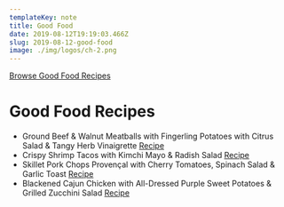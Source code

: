 ```yaml
---
templateKey: note
title: Good Food
date: 2019-08-12T19:19:03.466Z
slug: 2019-08-12-good-food
image: ./img/logos/ch-2.png
---
```


[Browse Good Food Recipes](https://www.makegoodfood.ca/en/recipes)

# Good Food Recipes

- Ground Beef & Walnut Meatballs with Fingerling Potatoes with Citrus Salad & Tangy Herb Vinaigrette [Recipe](https://www.makegoodfood.ca/en/recipe/ground-beef-walnut-meatballs-with-fingerling-potatoes-5)
- Crispy Shrimp Tacos with Kimchi Mayo & Radish Salad [Recipe](https://www.makegoodfood.ca/en/recipe/crispy-shrimp-tacos-2)
- Skillet Pork Chops Provençal with Cherry Tomatoes, Spinach Salad & Garlic Toast
  [Recipe](https://www.makegoodfood.ca/en/recipe/skillet-pork-chops-provencal-2)
- Blackened Cajun Chicken with All-Dressed Purple Sweet Potatoes & Grilled Zucchini Salad [Recipe](https://www.makegoodfood.ca/en/recipe/blackened-cajun-chicken-with-all-dressed-purple-sweet-potatoes-1)
